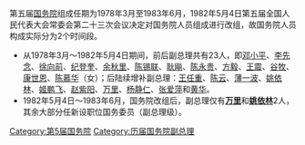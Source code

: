 第五届[[中华人民共和国国务院|国务院]]组成任期为1978年3月至1983年6月，1982年5月4日第五届全国人民代表大会常委会第二十三次会议决定对国务院人员组成进行改组，故国务院人员构成实际分为2个时间段。
*从1978年3月～1982年5月4日期间，前后副总理共有23人，即[[邓小平|邓小平]]、[[李先念|李先念]]、[[徐向前|徐向前]]、[[纪登奎|纪登奎]]、[[余秋里|余秋里]]、[[陈锡联|陈锡联]]、[[耿飚|耿飚]]、[[陈永贵|陈永贵]]、[[方毅|方毅]]、[[王震|王震]]、[[谷牧|谷牧]]、[[康世恩|康世恩]]、[[陈慕华|陈慕华]]（女）；后陆续增补副总理：[[王任重|王任重]]、[[陈云|陈云]]、[[薄一波|薄一波]]、[[姚依林|姚依林]]、[[姬鹏飞|姬鹏飞]]、[[赵紫阳|赵紫阳]]、[[万里|万里]]、[[杨静仁|杨静仁]]、[[张爱萍|张爱萍]]和[[黄华|黄华]]。
*1982年5月4日～1983年6月，国务院改组后，副总理仅有'''[[万里|万里]]'''和'''[[姚依林|姚依林]]'''2人，其余大部分任新设职位国务委员（副总理级）。

[[Category:第5届国务院|Category:第5届国务院]]
[[Category:历届国务院副总理|Category:历届国务院副总理]]